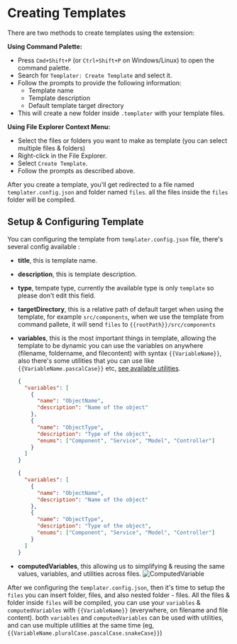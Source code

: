 # Creating Templates

There are two methods to create templates using the extension:

**Using Command Palette:**

- Press `Cmd+Shift+P` (or `Ctrl+Shift+P` on Windows/Linux) to open the command palette.
- Search for `Templater: Create Template` and select it.
- Follow the prompts to provide the following information:
  - Template name
  - Template description
  - Default template target directory
- This will create a new folder inside `.templater` with your template files.

**Using File Explorer Context Menu:**

- Select the files or folders you want to make as template (you can select multiple files & folders)
- Right-click in the File Explorer.
- Select `Create Template`.
- Follow the prompts as described above.

After you create a template, you'll get redirected to a file named `templater.config.json` and folder named `files`.
all the files inside the `files` folder will be compiled.

## Setup & Configuring Template

You can configuring the template from `templater.config.json` file, there's several config available :

- **title**, this is template name.
- **description**, this is template description.
- **type**, tempate type, currently the available type is only `template` so please don't edit this field.
- **targetDirectory**, this is a relative path of default target when using the template, for example
  `src/components`, when we use the template from command pallete, it will send `files` to `{{rootPath}}/src/components`
- **variables**, this is the most important things in template, allowing the template to be dynamic
  you can use the variables on anywhere (filename, foldername, and filecontent) with syntax `{{VariableName}}`,
  also there's some utilities that you can use like `{{VariableName.pascalCase}}` etc, [see available utilities](/utilities).

  ```json filename="templater.config.json -> Text Input Variable" {3,4,5,6}
  {
    "variables": [
      {
        "name": "ObjectName",
        "description": "Name of the object"
      },
      {
        "name": "ObjectType",
        "description": "Type of the object",
        "enums": ["Component", "Service", "Model", "Controller"]
      }
    ]
  }
  ```

  ```json filename="templater.config.json -> Option Input Variable" {7,8,9,10,11}
  {
    "variables": [
      {
        "name": "ObjectName",
        "description": "Name of the object"
      },
      {
        "name": "ObjectType",
        "description": "Type of the object",
        "enums": ["Component", "Service", "Model", "Controller"]
      }
    ]
  }
  ```

- **computedVariables**, this allowing us to simplifying & reusing the same values, variables, and utilities across files.
  ![ComputedVariable](https://media0.giphy.com/media/v1.Y2lkPTc5MGI3NjExb20ydmM0OGRzZ2VqaHNtNHpmYmV6azNyejhmMXIzYnVzYzQ4Ymc0dSZlcD12MV9pbnRlcm5hbF9naWZfYnlfaWQmY3Q9Zw/3QxWQ0YMa37jePjbNd/giphy.gif)

After we configuring the `templater.config.json`, then it's time to setup the `files`
you can insert folder, files, and also nested folder - files.
All the files & folder inside `files` will be compiled, you can use your `variables`
& `computedVariables` with `{{VariableName}}` (everywhere, on filename and file content).
both `variables` and `computedVariables` can be used with utilities, and can use multiple utilities at
the same time (eg, `{{VariableName.pluralCase.pascalCase.snakeCase}}`)

